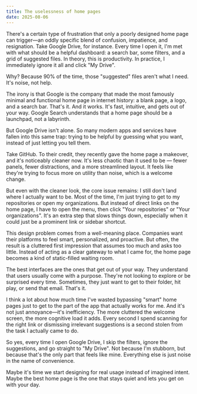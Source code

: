 ```yaml
---
title: The uselessness of home pages
date: 2025-08-06
---
```

There's a certain type of frustration that only a poorly designed home page can trigger—an oddly specific blend of confusion, impatience, and resignation. Take Google Drive, for instance. Every time I open it, I'm met with what should be a helpful dashboard: a search bar, some filters, and a grid of suggested files. In theory, this is productivity. In practice, I immediately ignore it all and click "My Drive".

Why? Because 90% of the time, those "suggested" files aren't what I need. It's noise, not help.

The irony is that Google is the company that made the most famously minimal and functional home page in internet history: a blank page, a logo, and a search bar. That's it. And it works. It's fast, intuitive, and gets out of your way. Google Search understands that a home page should be a launchpad, not a labyrinth.

But Google Drive isn't alone. So many modern apps and services have fallen into this same trap: trying to be helpful by guessing what you want, instead of just letting you tell them.

Take GitHub. To their credit, they recently gave the home page a makeover, and it's noticeably cleaner now. It's less chaotic than it used to be — fewer panels, fewer distractions, and a more streamlined layout. It feels like they're trying to focus more on utility than noise, which is a welcome change.

But even with the cleaner look, the core issue remains: I still don't land where I actually want to be. Most of the time, I'm just trying to get to my repositories or open my organizations. But instead of direct links on the home page, I have to open the menu, then click "Your repositories" or "Your organizations". It's an extra step that slows things down, especially when it could just be a prominent link or sidebar shortcut.

This design problem comes from a well-meaning place. Companies want their platforms to feel smart, personalized, and proactive. But often, the result is a cluttered first impression that assumes too much and asks too little. Instead of acting as a clear gateway to what I came for, the home page becomes a kind of static-filled waiting room.

The best interfaces are the ones that get out of your way. They understand that users usually come with a purpose. They're not looking to explore or be surprised every time. Sometimes, they just want to get to their folder, hit play, or send that email. That's it.

I think a lot about how much time I've wasted bypassing "smart" home pages just to get to the part of the app that actually works for me. And it's not just annoyance—it's inefficiency. The more cluttered the welcome screen, the more cognitive load it adds. Every second I spend scanning for the right link or dismissing irrelevant suggestions is a second stolen from the task I actually came to do.

So yes, every time I open Google Drive, I skip the filters, ignore the suggestions, and go straight to "My Drive". Not because I'm stubborn, but because that's the only part that feels like mine. Everything else is just noise in the name of convenience.

Maybe it's time we start designing for real usage instead of imagined intent. Maybe the best home page is the one that stays quiet and lets you get on with your day.